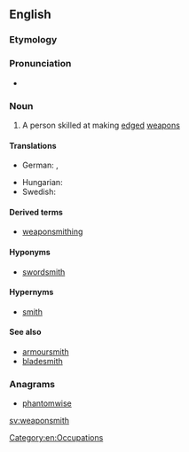 ==English==

===Etymology===
{{compound|weapon|smith}}

===Pronunciation===
* {{audio|En-us-weaponsmith.ogg|Audio (US)}}

===Noun===
{{en-noun}}

# A person skilled at making [[edged]] [[weapon]]s

====Translations====
{{trans-top|a person skilled at making edged weapons}}
* German: {{t+|de|Waffenschmied|m}}, {{t-|de|Waffenschmiedin|f}}
{{trans-mid}}
* Hungarian: {{t+|hu|fegyverkovács}}
* Swedish: {{t-|sv|vapensmed|c}}
{{trans-bottom}}

====Derived terms====
* [[weaponsmithing]]

====Hyponyms====
* [[swordsmith]]

====Hypernyms====
* [[smith]]

====See also====
* [[armoursmith]]
* [[bladesmith]]

===Anagrams===
* [[phantomwise#English|phantomwise]]

[[Category:en:Occupations]]

[[sv:weaponsmith]]